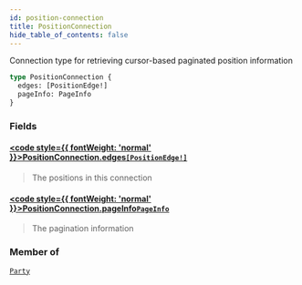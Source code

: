 ```yaml
---
id: position-connection
title: PositionConnection
hide_table_of_contents: false
---
```








Connection type for retrieving cursor-based paginated position information

```graphql
type PositionConnection {
  edges: [PositionEdge!]
  pageInfo: PageInfo
}
```


### Fields

#### [<code style={{ fontWeight: 'normal' }}>PositionConnection.<b>edges</b></code>](#)<Bullet />[`[PositionEdge!]`](/testnet/api/graphql/objects/position-edge) <Badge class="secondary" text="list"/> <Badge class="secondary" text="object"/>
> The positions in this connection
> 

#### [<code style={{ fontWeight: 'normal' }}>PositionConnection.<b>pageInfo</b></code>](#)<Bullet />[`PageInfo`](/testnet/api/graphql/objects/page-info) <Badge class="secondary" text="object"/>
> The pagination information
> 



### Member of

[`Party`](/testnet/api/graphql/objects/party)  <Badge class="secondary" text="object"/>



